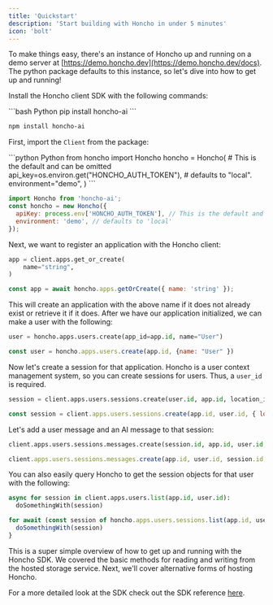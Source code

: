 ```yaml
---
title: 'Quickstart'
description: 'Start building with Honcho in under 5 minutes'
icon: 'bolt'
---
```


To make things easy, there's an instance of Honcho up and running on a demo
server at [https://demo.honcho.dev](https://demo.honcho.dev/docs). The python
package defaults to this instance, so let's dive into how to get up and
running!


Install the Honcho client SDK with the following commands:

<CodeGroup>
```bash Python
pip install honcho-ai
```

```bash NodeJS
npm install honcho-ai
```
</CodeGroup>

First, import the `Client` from the package:

<CodeGroup>
```python Python
from honcho import Honcho
honcho = Honcho(
    # This is the default and can be omitted
    api_key=os.environ.get("HONCHO_AUTH_TOKEN"),
    # defaults to "local".
    environment="demo",
)
```

```javascript NodeJS
import Honcho from 'honcho-ai';
const honcho = new Honcho({
  apiKey: process.env['HONCHO_AUTH_TOKEN'], // This is the default and can be omitted
  environment: 'demo', // defaults to 'local'
});
```
</CodeGroup>

Next, we want to register an application with the Honcho client:

<CodeGroup>

```python Python
app = client.apps.get_or_create(
    name="string",
)
```

```javascript NodeJS
const app = await honcho.apps.getOrCreate({ name: 'string' });
```

</CodeGroup>


This will create an application with the above name if it does not already exist or retrieve it if it does. After we have our application
initialized, we can make a user with the following:

<CodeGroup>

```python Python
user = honcho.apps.users.create(app_id=app.id, name="User")
```

```javascript NodeJS
const user = honcho.apps.users.create(app.id, {name: "User" })
```

</CodeGroup>

Now let's create a session for that application. Honcho is a user context management system, so you can create sessions for users. Thus, a `user_id` is required.

<CodeGroup>

```python Python
session = client.apps.users.sessions.create(user.id, app.id, location_id=default)
```

```javascript NodeJS
const session = client.apps.users.sessions.create(app.id, user.id, { location_id: "default"}) -> Session
```

</CodeGroup>

Let's add a user message and an AI message to that session:

<CodeGroup>

```python Python
client.apps.users.sessions.messages.create(session.id, app.id, user.id, content="Test", is_user=True)
```

```javascript NodeJS
client.apps.users.sessions.messages.create(app.id, user.id, session.id, { content: "Test", is_user: true })
```

</CodeGroup>

You can also easily query Honcho to get the session objects for that user with the following:

<CodeGroup>

```python Python
async for session in client.apps.users.list(app.id, user.id):
  doSomethingWith(session)
```

```javascript NodeJS
for await (const session of honcho.apps.users.sessions.list(app.id, user.id)) {
  doSomethingWith(session)
}
```

</CodeGroup>


This is a super simple overview of how to get up and running with the Honcho SDK. We covered the basic methods for reading and writing from the hosted storage service. Next, we'll cover alternative forms of hosting Honcho.

For a more detailed look at the SDK check out the SDK reference [here](https://api.python.honcho.dev/).